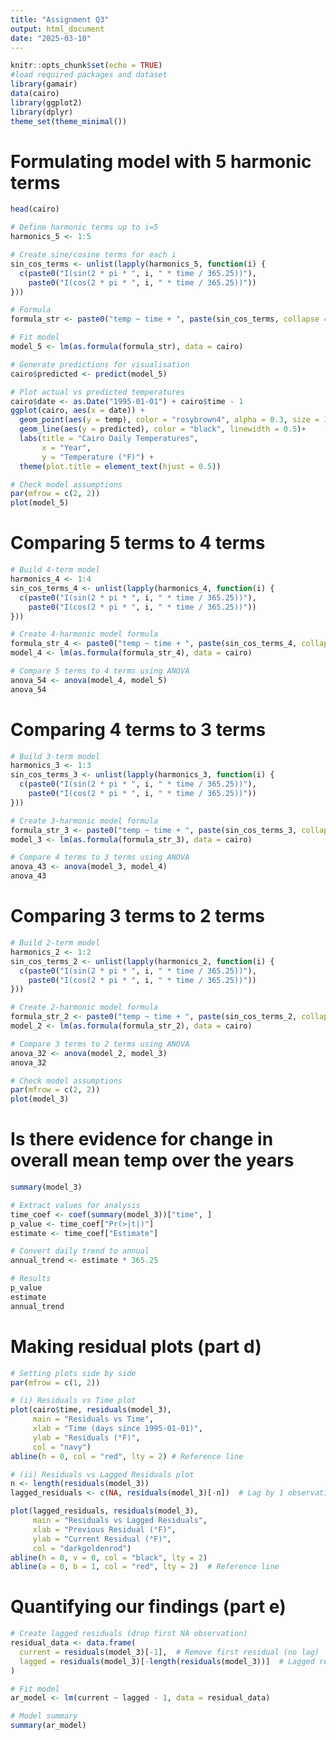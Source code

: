 ---
title: "Assignment Q3"
output: html_document
date: "2025-03-10"
---

```{r setup, include=FALSE}
knitr::opts_chunk$set(echo = TRUE)
#load required packages and dataset
library(gamair)
data(cairo)
library(ggplot2)
library(dplyr)
theme_set(theme_minimal())
```


# Formulating model with 5 harmonic terms
```{r}
head(cairo)

# Define harmonic terms up to i=5
harmonics_5 <- 1:5

# Create sine/cosine terms for each i
sin_cos_terms <- unlist(lapply(harmonics_5, function(i) {
  c(paste0("I(sin(2 * pi * ", i, " * time / 365.25))"),
    paste0("I(cos(2 * pi * ", i, " * time / 365.25))"))
}))

# Formula
formula_str <- paste0("temp ~ time + ", paste(sin_cos_terms, collapse = " + "))

# Fit model
model_5 <- lm(as.formula(formula_str), data = cairo)

# Generate predictions for visualisation
cairo$predicted <- predict(model_5)

# Plot actual vs predicted temperatures
cairo$date <- as.Date("1995-01-01") + cairo$time - 1
ggplot(cairo, aes(x = date)) +
  geom_point(aes(y = temp), color = "rosybrown4", alpha = 0.3, size = 1)+
  geom_line(aes(y = predicted), color = "black", linewidth = 0.5)+
  labs(title = "Cairo Daily Temperatures",
       x = "Year",
       y = "Temperature (°F)") +
  theme(plot.title = element_text(hjust = 0.5))

# Check model assumptions
par(mfrow = c(2, 2))
plot(model_5)
```


# Comparing 5 terms to 4 terms
```{r}
# Build 4-term model
harmonics_4 <- 1:4
sin_cos_terms_4 <- unlist(lapply(harmonics_4, function(i) {
  c(paste0("I(sin(2 * pi * ", i, " * time / 365.25))"),
    paste0("I(cos(2 * pi * ", i, " * time / 365.25))"))
}))

# Create 4-harmonic model formula
formula_str_4 <- paste0("temp ~ time + ", paste(sin_cos_terms_4, collapse = " + "))
model_4 <- lm(as.formula(formula_str_4), data = cairo)

# Compare 5 terms to 4 terms using ANOVA
anova_54 <- anova(model_4, model_5)
anova_54
```

# Comparing 4 terms to 3 terms
```{r}
# Build 3-term model
harmonics_3 <- 1:3
sin_cos_terms_3 <- unlist(lapply(harmonics_3, function(i) {
  c(paste0("I(sin(2 * pi * ", i, " * time / 365.25))"),
    paste0("I(cos(2 * pi * ", i, " * time / 365.25))"))
}))

# Create 3-harmonic model formula
formula_str_3 <- paste0("temp ~ time + ", paste(sin_cos_terms_3, collapse = " + "))
model_3 <- lm(as.formula(formula_str_3), data = cairo)

# Compare 4 terms to 3 terms using ANOVA
anova_43 <- anova(model_3, model_4)
anova_43
```

# Comparing 3 terms to 2 terms
```{r}
# Build 2-term model
harmonics_2 <- 1:2
sin_cos_terms_2 <- unlist(lapply(harmonics_2, function(i) {
  c(paste0("I(sin(2 * pi * ", i, " * time / 365.25))"),
    paste0("I(cos(2 * pi * ", i, " * time / 365.25))"))
}))

# Create 2-harmonic model formula
formula_str_2 <- paste0("temp ~ time + ", paste(sin_cos_terms_2, collapse = " + "))
model_2 <- lm(as.formula(formula_str_2), data = cairo)

# Compare 3 terms to 2 terms using ANOVA
anova_32 <- anova(model_2, model_3)
anova_32

# Check model assumptions
par(mfrow = c(2, 2))
plot(model_3)
```

# Is there evidence for change in overall mean temp over the years
```{r}
summary(model_3)

# Extract values for analysis
time_coef <- coef(summary(model_3))["time", ]
p_value <- time_coef["Pr(>|t|)"]
estimate <- time_coef["Estimate"]

# Convert daily trend to annual
annual_trend <- estimate * 365.25

# Results
p_value
estimate
annual_trend

```


# Making residual plots (part d)
```{r}
# Setting plots side by side
par(mfrow = c(1, 2))

# (i) Residuals vs Time plot
plot(cairo$time, residuals(model_3),
     main = "Residuals vs Time",
     xlab = "Time (days since 1995-01-01)",
     ylab = "Residuals (°F)",
     col = "navy")
abline(h = 0, col = "red", lty = 2) # Reference line

# (ii) Residuals vs Lagged Residuals plot
n <- length(residuals(model_3))
lagged_residuals <- c(NA, residuals(model_3)[-n])  # Lag by 1 observation

plot(lagged_residuals, residuals(model_3),
     main = "Residuals vs Lagged Residuals",
     xlab = "Previous Residual (°F)",
     ylab = "Current Residual (°F)",
     col = "darkgoldenrod")
abline(h = 0, v = 0, col = "black", lty = 2)
abline(a = 0, b = 1, col = "red", lty = 2)  # Reference line
```

# Quantifying our findings (part e)
```{r}
# Create lagged residuals (drop first NA observation)
residual_data <- data.frame(
  current = residuals(model_3)[-1],  # Remove first residual (no lag)
  lagged = residuals(model_3)[-length(residuals(model_3))]  # Lagged residuals
)

# Fit model
ar_model <- lm(current ~ lagged - 1, data = residual_data)

# Model summary
summary(ar_model)
```
